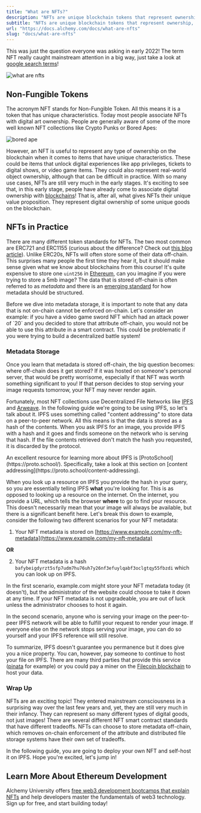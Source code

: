 ```yaml
---
title: "What are NFTs?"
description: "NFTs are unique blockchain tokens that represent ownership, including real-world objects. They store metadata off-chain using decentralized file networks like IPFS."
subtitle: "NFTs are unique blockchain tokens that represent ownership, including real-world objects. They store metadata off-chain using decentralized file networks like IPFS."
url: "https://docs.alchemy.com/docs/what-are-nfts"
slug: "docs/what-are-nfts"
---
```


This was just the question everyone was asking in early 2022! The term NFT really caught mainstream attention in a big way, just take a look at [google search terms](https://trends.google.com/trends/explore?date=2020-12-05%202023-01-05\&geo=US\&q=what%20are%20nfts)!

![what are nfts](search-what-are-nfts_o3d4qr.png)

## Non-Fungible Tokens

The acronym NFT stands for Non-Fungible Token. All this means it is a token that has unique characteristics. Today most people associate NFTs with digital art ownership. People are generally aware of some of the more well known NFT collections like Crypto Punks or Bored Apes:

![bored ape](bored-ape_xtgkfj.jpg)

However, an NFT is useful to represent any type of ownership on the blockchain when it comes to items that have unique characteristics. These could be items that unlock digital experiences like app privileges, tickets to digital shows, or video game items. They could also represent real-world object ownership, although that can be difficult in practice. With so many use cases, NFTs are still very much in the early stages. It's exciting to see that, in this early stage, people have already come to associate digital ownership with [blockchains](/docs/what-is-a-blockchain)! That is, after all, what gives NFTs their unique value proposition. They represent digital ownership of some unique goods on the blockchain.

## NFTs in Practice

There are many different token standards for NFTs. The two most common are ERC721 and ERC1155 (curious about the difference? Check out [this blog article](https://www.alchemy.com/blog/comparing-erc-721-to-erc-1155)). Unlike ERC20s, NFTs will often store some of their data off-chain. This surprises many people the first time they hear it, but it should make sense given what we know about blockchains from this course! It's quite expensive to store one `uint256` in [Ethereum](/docs/what-is-ethereum), can you imagine if you were trying to store a 5mb image? The data that is stored off-chain is often referred to as *metadata* and there is an [emerging standard](https://docs.opensea.io/docs/metadata-standards) for how metadata should be structured.

<Info>
  Before we dive into metadata storage, it is important to note that any data that is not on-chain cannot be enforced on-chain. Let's consider an example: if you have a video game sword NFT which had an attack power of `20` and you decided to store that attribute off-chain, you would not be able to use this attribute in a smart contract. This could be problematic if you were trying to build a decentralized battle system!
</Info>

### Metadata Storage

Once you learn that metadata is stored off-chain, the big question becomes: where off-chain does it get stored? If it was hosted on someone's personal server, that would be pretty worrisome, especially if that NFT was worth something significant to you! If that person decides to stop serving your image requests tomorrow, your NFT may never render again.

Fortunately, most NFT collections use Decentralized File Networks like [IPFS](https://ipfs.tech/) and [Arweave](https://www.arweave.org/). In the following guide we're going to be using IPFS, so let's talk about it. IPFS uses something called "content addressing" to store data on a peer-to-peer network. All this means is that the data is stored as a hash of the contents. When you ask IPFS for an image, you provide IPFS with a hash and it goes and finds someone on the network who is serving that hash. If the file contents retrieved don't match the hash you requested, it is discarded by the protocol.

<Info>
  An excellent resource for learning more about IPFS is [ProtoSchool](https://proto.school/). Specifically, take a look at this section on [content addressing](https://proto.school/content-addressing).
</Info>

When you look up a resource on IPFS you provide the hash in your query, so you are essentially telling IPFS **what** you're looking for. This is as opposed to looking up a resource on the internet. On the internet, you provide a URL, which tells the browser **where** to go to find your resource. This doesn't necessarily mean that your image will always be available, but there is a significant benefit here. Let's break this down to example, consider the following two different scenarios for your NFT metadata:

1. Your NFT metadata is stored on [https://www.example.com/my-nft-metadata](https://www.example.com/my-nft-metadata)

**OR**

2. Your NFT metadata is a hash `bafybeigdyrzt5sfp7udm7hu76uh7y26nf3efuylqabf3oclgtqy55fbzdi` which you can look up on IPFS.

In the first scenario, example.com might store your NFT metadata today (it doesn't), but the administrator of the website could choose to take it down at any time. If your NFT metadata is not upgradeable, you are out of luck unless the administrator chooses to host it again.

In the second scenario, anyone who is serving your image on the peer-to-peer IPFS network will be able to fulfill your request to render your image. If everyone else on the network stops serving your image, you can do so yourself and your IPFS reference will still resolve.

To summarize, IPFS doesn't guarantee you permanence but it does give you a nice property. You can, however, pay someone to continue to host your file on IPFS. There are many third parties that provide this service ([pinata](https://www.pinata.cloud/) for example) or you could pay a miner on the [Filecoin blockchain](https://filecoin.io/) to host your data.

### Wrap Up

NFTs are an exciting topic! They entered mainstream consciousness in a surprising way over the last few years and, yet, they are still very much in their infancy. They can represent so many different types of digital goods, not just images! There are several different NFT smart contract standards that have different tradeoffs. NFTs can choose to store metadata off-chain, which removes on-chain enforcement of the attribute and distributed file storage systems have their own set of tradeoffs.

In the following guide, you are going to deploy your own NFT and self-host it on IPFS. Hope you're excited, let's jump in!

## Learn More About Ethereum Development

Alchemy University offers [free web3 development bootcamps that explain NFTs](https://university.alchemy.com/ethereum) and help developers master the fundamentals of web3 technology. Sign up for free, and start building today!
